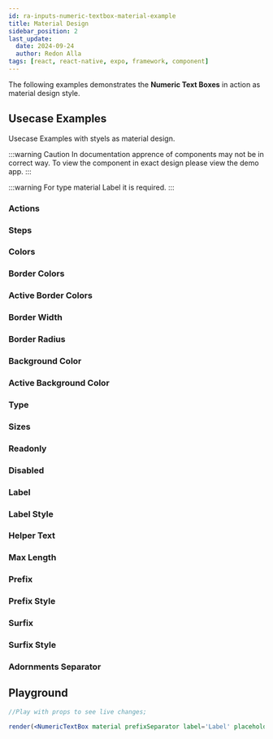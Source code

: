 ```yaml
---
id: ra-inputs-numeric-textbox-material-example
title: Material Design
sidebar_position: 2
last_update:
  date: 2024-09-24
  author: Redon Alla
tags: [react, react-native, expo, framework, component]
---
```


The following examples demonstrates the **Numeric Text Boxes** in action as material design style.

## Usecase Examples

Usecase Examples with styels as material design.

:::warning Caution
In documentation apprence of components may not be in correct way.
To view the component in exact design please view the demo app.
:::

:::warning
For type material Label it is required.
:::



### Actions


<Actions />

### Steps


<Steps />

### Colors


<Colors />

### Border Colors


<BorderColors />

### Active Border Colors


<ActiveBorderColors />

### Border Width


<BorderWidth />

### Border Radius


<BorderRadius />

### Background Color


<BackgroundColor />

### Active Background Color


<ActiveBackgroundColor />

### Type


<Type />

### Sizes


<Sizes />

### Readonly


<Readonly />

### Disabled


<Disabled />


### Label


<Label />

### Label Style


<LabelStyle />

### Helper Text


<HelperText />

### Max Length


<MaxLength />

### Prefix


<Prefix />


### Prefix Style


<PrefixStyle />

### Surfix


<Surfix />

### Surfix Style


<SurfixStyle />

### Adornments Separator


<AdornmentSeparator />

## Playground

```jsx live noInline
//Play with props to see live changes;

render(<NumericTextBox material prefixSeparator label='Label' placeholder='Play with props to see live changes' color='primary' borderColor='crimson' borderWidth='thick' radius='full' size='large' prefix="star"/>);
```
